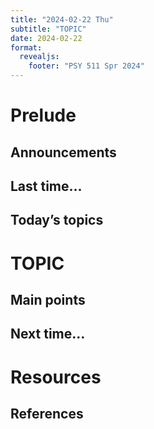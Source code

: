 ```yaml
---
title: "2024-02-22 Thu"
subtitle: "TOPIC"
date: 2024-02-22
format: 
  revealjs:
    footer: "PSY 511 Spr 2024"
---
```


# Prelude

## Announcements

## Last time...

## Today's topics

# TOPIC

## Main points

## Next time...

# Resources

## References
